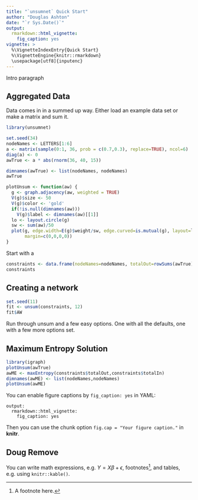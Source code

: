 ```yaml
---
title: "`unsumnet` Quick Start"
author: "Douglas Ashton"
date: "`r Sys.Date()`"
output: 
  rmarkdown::html_vignette:
    fig_caption: yes
vignette: >
  %\VignetteIndexEntry{Quick Start}
  %\VignetteEngine{knitr::rmarkdown}
  \usepackage[utf8]{inputenc}
---
```


Intro paragraph

## Aggregated Data

Data comes in in a summed up way. Either load an example data set or make a matrix and sum it.
```r
library(unsumnet)

set.seed(34)
nodeNames <- LETTERS[1:6]
a <- matrix(sample(0:1, 36, prob = c(0.7,0.3), replace=TRUE), ncol=6)
diag(a) <- 0
awTrue <- a * abs(rnorm(36, 40, 15))

dimnames(awTrue) <- list(nodeNames, nodeNames)
awTrue


```

```r
plotUnsum <- function(aw) {
  g <- graph.adjacency(aw, weighted = TRUE)
  V(g)$size <- 50
  V(g)$color <- 'gold'
  if(!is.null(dimnames(aw)))
    V(g)$label <- dimnames(aw)[[1]]
  lo <- layout.circle(g)
  sw <- sum(aw)/50
  plot(g, edge.width=E(g)$weight/sw, edge.curved=is.mutual(g), layout=lo,
       margin=c(0,0,0,0))
}
```


Start with a 

```r
constraints <- data.frame(nodeNames=nodeNames, totalOut=rowSums(awTrue), totalIn=colSums(awTrue))
constraints
```

## Creating a network

```r
set.seed(11)
fit <- unsum(constraints, 12)
fit$AW
```

Run through unsum and a few easy options. One with all the defaults, one with a few more options set.

## Maximum Entropy Solution

```r
library(igraph)
plotUnsum(awTrue)
awME <- maxEntropy(constraints$totalOut,constraints$totalIn)
dimnames(awME) <- list(nodeNames,nodeNames)
plotUnsum(awME)
```



You can enable figure captions by `fig_caption: yes` in YAML:

    output:
      rmarkdown::html_vignette:
        fig_caption: yes

Then you can use the chunk option `fig.cap = "Your figure caption."` in **knitr**.

## Doug Remove

You can write math expressions, e.g. $Y = X\beta + \epsilon$, footnotes^[A footnote here.], and tables, e.g. using `knitr::kable()`.

